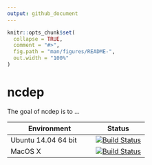 ```yaml
---
output: github_document
---
```


<!-- README.md is generated from README.Rmd. Please edit that file -->

```r
knitr::opts_chunk$set(
  collapse = TRUE,
  comment = "#>",
  fig.path = "man/figures/README-",
  out.width = "100%"
)
```
# ncdep

The goal of ncdep is to ...

| Environment              | Status        |
| ------------------------ |:-------------:|
| Ubuntu 14.04 64 bit      | [![Build Status](http://badges.herokuapp.com/travis/dis-organization/ncdep?branch=master&env=BUILD_NAME=trusty_oldrel&label=trusty_oldrel)](https://travis-ci.org/dis-organization/ncdep) |
| MacOS X                  | [![Build Status](http://badges.herokuapp.com/travis/dis-organization/ncdep?branch=master&env=BUILD_NAME=osx_release&label=osx_release)](https://travis-ci.org/dis-organization/ncdep) |
